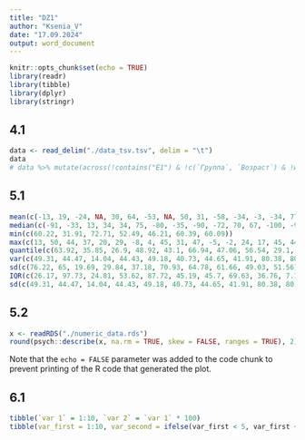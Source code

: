 ```yaml
---
title: "DZ1"
author: "Ksenia_V"
date: "17.09.2024"
output: word_document
---
```


```r
knitr::opts_chunk$set(echo = TRUE)
library(readr)
library(tibble)
library(dplyr)
library(stringr)
```

## 4.1
```r

data <- read_delim("./data_tsv.tsv", delim = "\t")
data
# data %>% mutate(across(!contains("E1") & !c(`Группа`, `Возраст`) & !where(is.factor), function(x) x ^ 2), across(contains("E2"), function(x) x * 100))
```

## 5.1
```r

mean(c(-13, 19, -24, NA, 30, 64, -53, NA, 50, 31, -58, -34, -3, -34, 77), na.rm = TRUE)
median(c(-91, -33, 13, 34, 34, 75, -80, -35, -90, -72, 70, 67, -100, -94, -18))
min(c(60.22, 31.91, 72.71, 52.49, 46.21, 60.39, 60.09))
max(c(13, 50, 44, 37, 20, 29, -8, 4, 45, 31, 47, -5, -2, 24, 17, 45, 44, 31, -5, 26))
quantile(c(63.92, 35.85, 26.9, 48.92, 43.1, 66.94, 47.06, 56.54, 29.1, 58.88))
var(c(49.31, 44.47, 14.04, 44.43, 49.18, 40.73, 44.65, 41.91, 80.38, 80.09))
sd(c(76.22, 65, 19.69, 29.84, 37.18, 70.93, 64.78, 61.66, 49.03, 51.56))
IQR(c(26.17, 97.73, 24.81, 53.62, 87.72, 45.19, 45.7, 69.63, 36.76, 7.17), na.rm = FALSE, type = 7)
sd(c(49.31, 44.47, 14.04, 44.43, 49.18, 40.73, 44.65, 41.91, 80.38, 80.09))/sqrt(length(c(49.31, 44.47, 14.04, 44.43, 49.18, 40.73, 44.65, 41.91, 80.38, 80.09)))
```
## 5.2
```r
x <- readRDS("./numeric_data.rds")
round(psych::describe(x, na.rm = TRUE, skew = FALSE, ranges = TRUE), 2)
```

Note that the `echo = FALSE` parameter was added to the code chunk to prevent printing of the R code that generated the plot.

## 6.1
```r
tibble(`var 1` = 1:10, `var 2` = `var 1` * 100)
tibble(var_first = 1:10, var_second = ifelse(var_first < 5, var_first + 100, var_first))
```